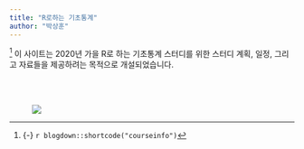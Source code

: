 ```yaml
---
title: "R로하는 기초통계"
author: "박상훈"
---
```


^[{-} `r blogdown::shortcode("courseinfo")`] <span class="newthought"> 이 사이트는 </span> 2020년 가을 R로 하는 기초통계 스터디를 위한 스터디 계획, 일정, 그리고 자료들을 제공하려는 목적으로 개설되었습니다.




<br><br>
<figure>
[![](static/images/Statistics.jpg)](static/images/Statistics.jpg){height=30%}
</figure>
<!-- <span class="newthought">What statistics tell</span> -->
